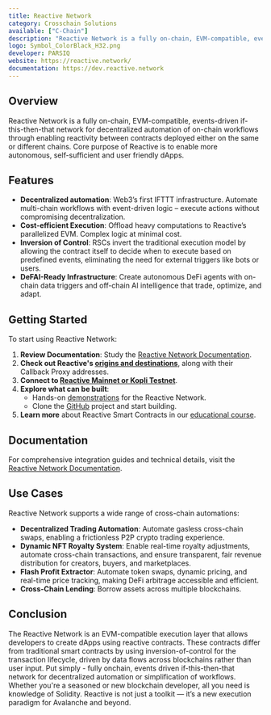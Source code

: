 ```yaml
---
title: Reactive Network
category: Crosschain Solutions
available: ["C-Chain"]
description: "Reactive Network is a fully on-chain, EVM-compatible, events-driven if-this-then-that network for decentralized automation of on-chain workflows through enabling reactivity between contracts deployed either on the same or different chains."
logo: Symbol_ColorBlack_H32.png
developer: PARSIQ
website: https://reactive.network/
documentation: https://dev.reactive.network
---
```


## Overview

Reactive Network is a fully on-chain, EVM-compatible, events-driven if-this-then-that network for decentralized automation of on-chain workflows through enabling reactivity between contracts deployed either on the same or different chains. Core purpose of Reactive is to enable more autonomous, self-sufficient and user friendly dApps.

## Features

- **Decentralized automation**: Web3’s first IFTTT infrastructure. Automate multi-chain workflows with event-driven logic – execute actions without compromising decentralization.
- **Cost-efficient Execution**: Offload heavy computations to Reactive’s parallelized EVM. Complex logic at minimal cost.
- **Inversion of Control**: RSCs invert the traditional execution model by allowing the contract itself to decide when to execute based on predefined events, eliminating the need for external triggers like bots or users.
- **DeFAI-Ready Infrastructure**: Create autonomous DeFi agents with on-chain data triggers and off-chain AI intelligence that trade, optimize, and adapt.

## Getting Started

To start using Reactive Network:

1. **Review Documentation**: Study the [Reactive Network Documentation](https://dev.reactive.network).
2. **Check out Reactive's [origins and destinations](https://dev.reactive.network/origins-and-destinations)**, along with their Callback Proxy addresses. 
3. **Connect to [Reactive Mainnet or Kopli Testnet](https://dev.reactive.network/reactive-mainnet)**.
4. **Explore what can be built**:
    - Hands-on [demonstrations](https://dev.reactive.network/demos) for the Reactive Network.
    - Clone the [GitHub](https://github.com/Reactive-Network/reactive-smart-contract-demos) project and start building.
5. **Learn more** about Reactive Smart Contracts in our [educational course](https://dev.reactive.network/education/introduction).

## Documentation

For comprehensive integration guides and technical details, visit the [Reactive Network Documentation](https://dev.reactive.network).

## Use Cases

Reactive Network supports a wide range of cross-chain automations:

- **Decentralized Trading Automation**: Automate gasless cross-chain swaps, enabling a frictionless P2P crypto trading experience.
- **Dynamic NFT Royalty System**: Enable real-time royalty adjustments, automate cross-chain transactions, and ensure transparent, fair revenue distribution for creators, buyers, and marketplaces.
- **Flash Profit Extractor**: Automate token swaps, dynamic pricing, and real-time price tracking, making DeFi arbitrage accessible and efficient.
- **Cross-Chain Lending**: Borrow assets across multiple blockchains.

## Conclusion

The Reactive Network is an EVM-compatible execution layer that allows developers to create dApps using reactive contracts. These contracts differ from traditional smart contracts by using inversion-of-control for the transaction lifecycle, driven by data flows across blockchains rather than user input.  Put simply - fully onchain, events driven if-this-then-that network for decentralized automation or simplification of workflows. Whether you're a seasoned or new blockchain developer, all you need is knowledge of Solidity. Reactive is not just a toolkit — it’s a new execution paradigm for Avalanche and beyond.
